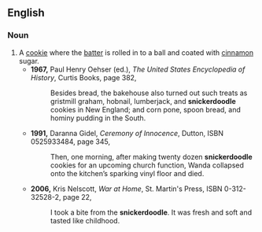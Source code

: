 ==English==
{{wikipedia}}

===Noun===
{{en-noun}}

# A [[cookie]] where the [[batter]] is rolled in to a ball and coated with [[cinnamon]] sugar.
#*'''1967,''' Paul Henry Oehser (ed.), ''The United States Encyclopedia of History'', Curtis Books, page 382,
#*:Besides bread, the bakehouse also turned out such treats as gristmill graham, hobnail, lumberjack, and '''snickerdoodle''' cookies in New England; and corn pone, spoon bread, and hominy pudding in the South.
#*'''1991,''' Daranna Gidel, ''Ceremony of Innocence'', Dutton, ISBN 0525933484, page 345,
#*:Then, one morning, after making twenty dozen '''snickerdoodle''' cookies for an upcoming church function, Wanda collapsed onto the kitchen’s sparking vinyl floor and died.
#*'''2006,''' Kris Nelscott, ''War at Home'', St. Martin's Press, ISBN 0-312-32528-2, page 22,
#*:I took a bite from the '''snickerdoodle'''. It was fresh and soft and tasted like childhood.
